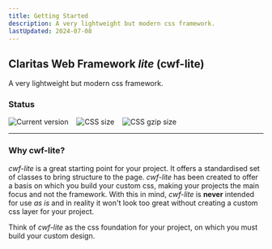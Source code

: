 ```yaml
---
title: Getting Started
description: A very lightweight but modern css framework.
lastUpdated: 2024-07-08
---
```


## Claritas Web Framework _lite_ (cwf-lite)

A very lightweight but modern css framework.

### Status

<div style="display: flex; gap: 1rem;">
  <img src="https://badgen.net/badge/Version/1.0.7/green" alt="Current version" style="margin: 0;" />
  <img src="https://badgen.net/badge/CSS size/341.72 kB/yellow" alt="CSS size" style="margin: 0;" />
  <img src="https://badgen.net/badge/CSS gzip size/24.11 kB/green" alt="CSS gzip size" style="margin: 0;" />
</div>

<hr />

### Why cwf-lite?

_cwf-lite_ is a great starting point for your project. It offers a standardised set of classes to bring structure to the page.
_cwf-lite_ has been created to offer a basis on which you build your custom css, making your projects the main focus and not the framework.
With this in mind, _cwf-lite_ is **never** intended for use _as is_ and in reality it won't look too great without creating a custom css layer for your project.

Think of _cwf-lite_ as the css foundation for your project, on which you must build your custom design.